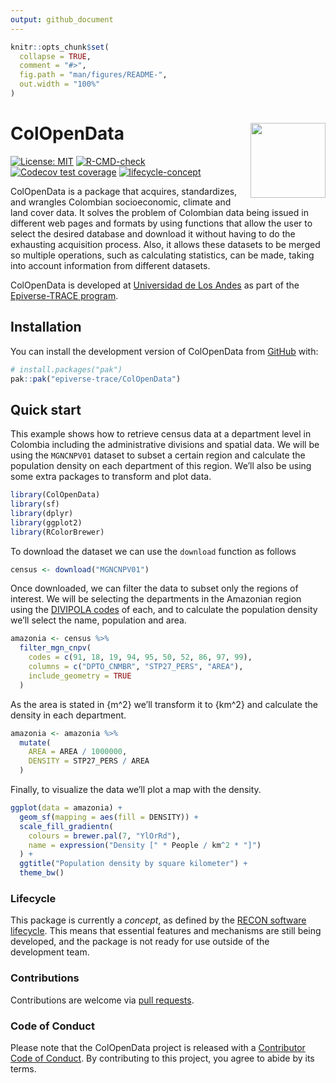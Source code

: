 ```yaml
---
output: github_document
---
```


<!-- README.md is generated from README.Rmd. Please edit that file. -->
<!-- The code to render this README is stored in .github/workflows/render-readme.yaml -->
<!-- Variables marked with double curly braces will be transformed beforehand: -->
<!-- `packagename` is extracted from the DESCRIPTION file -->
<!-- `gh_repo` is extracted via a special environment variable in GitHub Actions -->


```r
knitr::opts_chunk$set(
  collapse = TRUE,
  comment = "#>",
  fig.path = "man/figures/README-",
  out.width = "100%"
)
```

# ColOpenData <img src="man/figures/logo.svg" align="right" width="120" />

<!-- badges: start -->

[![License:
MIT](https://img.shields.io/badge/License-MIT-yellow.svg)](https://opensource.org/license/mit/)
[![R-CMD-check](https://github.com/epiverse-trace/ColOpenData/actions/workflows/R-CMD-check.yaml/badge.svg)](https://github.com/epiverse-trace/ColOpenData/actions/workflows/R-CMD-check.yaml)
[![Codecov test
coverage](https://codecov.io/gh/epiverse-trace/ColOpenData/branch/main/graph/badge.svg)](https://app.codecov.io/gh/epiverse-trace/ColOpenData?branch=main)
[![lifecycle-concept](https://raw.githubusercontent.com/reconverse/reconverse.github.io/master/images/badge-concept.svg)](https://www.reconverse.org/lifecycle.html#concept)
<!-- badges: end -->

ColOpenData is a package that acquires, standardizes, and wrangles Colombian
socioeconomic, climate and land cover data. It solves the problem of
Colombian data being issued in different web pages and formats by using functions that
allow the user to select the desired database and download it without having to do the
exhausting acquisition process. Also, it allows these datasets to be merged so multiple
operations, such as calculating statistics, can be made, taking into account information
from different datasets.

<!-- This sentence is optional and can be removed -->
ColOpenData is developed at [Universidad de Los
Andes](https://uniandes.edu.co/) as part of the [Epiverse-TRACE
program](https://data.org/initiatives/epiverse/).

## Installation

You can install the development version of ColOpenData from
[GitHub](https://github.com/) with:

``` r
# install.packages("pak")
pak::pak("epiverse-trace/ColOpenData")
```

## Quick start
This example shows how to retrieve census data at a department level in Colombia
including the administrative divisions and spatial data. We will be using the
`MGNCNPV01` dataset to subset a certain region and calculate the population
density on each department of this region. We'll also be using some extra
packages to transform and plot data.

```r
library(ColOpenData)
library(sf)
library(dplyr)
library(ggplot2)
library(RColorBrewer)
```

To download the dataset we can use the `download` function as follows
```r
census <- download("MGNCNPV01")
```

Once downloaded, we can filter the data to subset only the regions of interest.
We will be selecting the departments in the Amazonian region using the 
[DIVIPOLA codes](https://www.datos.gov.co/widgets/gdxc-w37w) of each, and to
calculate the population density we'll select the name, population and area.

```r
amazonia <- census %>%
  filter_mgn_cnpv(
    codes = c(91, 18, 19, 94, 95, 50, 52, 86, 97, 99),
    columns = c("DPTO_CNMBR", "STP27_PERS", "AREA"),
    include_geometry = TRUE
  )
```

As the area is stated in \{m^2} we'll transform it to \{km^2} and calculate the
density in each department.
```r
amazonia <- amazonia %>%
  mutate(
    AREA = AREA / 1000000,
    DENSITY = STP27_PERS / AREA
  )
```

Finally, to visualize the data we'll plot a map with the density.
```r
ggplot(data = amazonia) +
  geom_sf(mapping = aes(fill = DENSITY)) +
  scale_fill_gradientn(
    colours = brewer.pal(7, "YlOrRd"),
    name = expression("Density [" * People / km^2 * "]")
  ) +
  ggtitle("Population density by square kilometer") +
  theme_bw()
```


### Lifecycle

This package is currently a *concept*, as defined by the [RECON software
lifecycle](https://www.reconverse.org/lifecycle.html). This means that essential
features and mechanisms are still being developed, and the package is not ready
for use outside of the development team.


### Contributions

Contributions are welcome via [pull requests](https://github.com/ColOpenData/pulls).

### Code of Conduct

Please note that the ColOpenData project is released with a 
[Contributor Code of Conduct](https://github.com/epiverse-trace/.github/blob/main/CODE_OF_CONDUCT.md).
By contributing to this project, you agree to abide by its terms.
